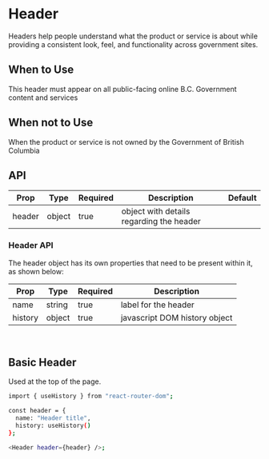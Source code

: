 
<Meta title="Header" component={Header} />

# Header

Headers help people understand what the product or service is about while providing a consistent
look, feel, and functionality across government sites.

## When to Use

This header must appear on all public-facing online B.C. Government content and services

## When not to Use

When the product or service is not owned by the Government of British Columbia

## API

| Prop   | Type   | Required | Description                              | Default |
| ------ | ------ | -------- | ---------------------------------------- | ------- |
| header | object | true     | object with details regarding the header |         |

### Header API

The header object has its own properties that need to be present within it, as shown below:

| Prop    | Type   | Required | Description                   |
| ------- | ------ | -------- | ----------------------------- |
| name    | string | true     | label for the header          |
| history | object | true     | javascript DOM history object |

<br />

## Basic Header

Used at the top of the page.

<Story name="Basic Header" id="header--basic"></Story>

```bash
import { useHistory } from "react-router-dom";

const header = {
  name: "Header title",
  history: useHistory()
};

<Header header={header} />;
```
